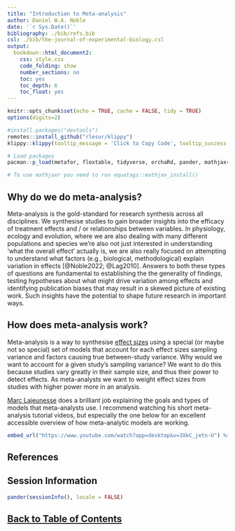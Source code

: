 ```yaml
---
title: "Introduction to Meta-analysis"
author: Daniel W.A. Noble
date: '`r Sys.Date()`'
bibliography: ./bib/refs.bib
csl: ./bib/the-journal-of-experimental-biology.csl
output:
  bookdown::html_document2:
    css: style.css
    code_folding: show
    number_sections: no
    toc: yes
    toc_depth: 6
    toc_float: yes
---
```


```r
knitr::opts_chunk$set(echo = TRUE, cache = FALSE, tidy = TRUE)
options(digits=2)
```

```r
#install.packages("devtools")
remotes::install_github("rlesur/klippy")
klippy::klippy(tooltip_message = 'Click to Copy Code', tooltip_success = 'Done', position = 'right', color = "red")

# Load packages
pacman::p_load(metafor, flextable, tidyverse, orchaRd, pander, mathjaxr, equatags, vembedr)

# To use mathjaxr you need to run equatags::mathjax_install()
```

## Why do we do meta-analysis?

Meta-analysis is the gold-standard for research synthesis across all disciplines. We synthesise studies to gain broader insights into the efficacy of treatment effects and / or relationships between variables. In physiology, ecology and evolution, where we are also dealing with many different populations and species we're also not just interested in understanding 'what the overall effect' actually is, we are also really focused on attempting to understand what factors (e.g., biological, methodological) explain variation in effects [@Noble2022; @Lag2010]. Answers to both these types of questions are fundamental to establishing the the generality of findings, testing hypotheses about what might drive variation among effects and identifying publication biases that may result in a skewed picture of existing work. Such insights have the potential to shape future research in important ways.

## How does meta-analysis work?

Meta-analysis is a way to synthesise [effect sizes](https://daniel1noble.github.io/meta-workshop/effect-size) using a special (or maybe not so special) set of models that account for each effect sizes sampling variance and factors causing true between-study variance. Why would we want to account for a given study's sampling variance? We want to do this because studies vary greatly in their sample size, and thus their power to detect effects. As meta-analysts we want to weight effect sizes from studies with higher power more in an analysis.

[Marc Lajeunesse](http://lajeunesse.myweb.usf.edu) does a brilliant job explaining the goals and types of models that meta-analysts use. I recommend watching his short meta-analysis tutorial videos, but especially the one below for an excellent accessible overview of how meta-analytic models are working. 

```r
embed_url("https://www.youtube.com/watch?app=desktop&v=3XkC_jetn-U") %>% use_align("center")
```

## References

<div id="refs"></div>


## Session Information

```r
pander(sessionInfo(), locale = FALSE)
```

## [Back to Table of Contents](https://daniel1noble.github.io/meta-workshop/) {.hide}

<div class="tocify-extend-page" data-unique="tocify-extend-page" style="height: 0;"></div>
